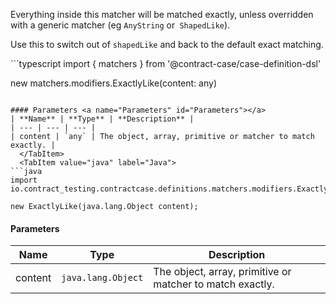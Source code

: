 
Everything inside this matcher will be matched exactly, unless overridden with a generic matcher (eg `AnyString` or` ShapedLike`).

Use this to switch
out of `shapedLike` and back to the default exact matching.

<Tabs groupId="language">
  <TabItem value="typescript" label="Typescript">
```typescript
import { matchers } from '@contract-case/case-definition-dsl'

new matchers.modifiers.ExactlyLike(content: any)
```

#### Parameters <a name="Parameters" id="Parameters"></a>
| **Name** | **Type** | **Description** |
| --- | --- | --- |
| content | `any` | The object, array, primitive or matcher to match exactly. |
  </TabItem>
  <TabItem value="java" label="Java">
```java
import io.contract_testing.contractcase.definitions.matchers.modifiers.ExactlyLike;

new ExactlyLike(java.lang.Object content);
```

#### Parameters <a name="Parameters" id="Parameters"></a>
| **Name** | **Type** | **Description** |
| --- | --- | --- |
| content | `java.lang.Object` | The object, array, primitive or matcher to match exactly. |
  </TabItem>
</Tabs>
